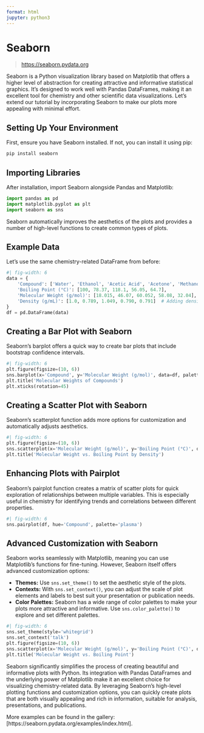 ```yaml
---
format: html
jupyter: python3
---
```


# Seaborn
> [https://seaborn.pydata.org](https://seaborn.pydata.org)

Seaborn is a Python visualization library based on Matplotlib that offers a higher level of abstraction for creating attractive and informative statistical graphics. It's designed to work well with Pandas DataFrames, making it an excellent tool for chemistry and other scientific data visualizations. Let's extend our tutorial by incorporating Seaborn to make our plots more appealing with minimal effort.

## Setting Up Your Environment
First, ensure you have Seaborn installed. If not, you can install it using pip:

```sh
pip install seaborn
```

## Importing Libraries
After installation, import Seaborn alongside Pandas and Matplotlib:

```python
import pandas as pd
import matplotlib.pyplot as plt
import seaborn as sns
```

Seaborn automatically improves the aesthetics of the plots and provides a number of high-level functions to create common types of plots.

## Example Data
Let's use the same chemistry-related DataFrame from before:

```python
#| fig-width: 6
data = {
    'Compound': ['Water', 'Ethanol', 'Acetic Acid', 'Acetone', 'Methanol'],
    'Boiling Point (°C)': [100, 78.37, 118.1, 56.05, 64.7],
    'Molecular Weight (g/mol)': [18.015, 46.07, 60.052, 58.08, 32.04],
    'Density (g/mL)': [1.0, 0.789, 1.049, 0.790, 0.791]  # Adding density for more examples
}
df = pd.DataFrame(data)
```

## Creating a Bar Plot with Seaborn
Seaborn's barplot offers a quick way to create bar plots that include bootstrap confidence intervals.

```python
#| fig-width: 6
plt.figure(figsize=(10, 6))
sns.barplot(x='Compound', y='Molecular Weight (g/mol)', data=df, palette='coolwarm')
plt.title('Molecular Weights of Compounds')
plt.xticks(rotation=45)
```

## Creating a Scatter Plot with Seaborn
Seaborn's scatterplot function adds more options for customization and automatically adjusts aesthetics.

```python
#| fig-width: 6
plt.figure(figsize=(10, 6))
sns.scatterplot(x='Molecular Weight (g/mol)', y='Boiling Point (°C)', data=df, hue='Density (g/mL)', palette='viridis', size='Density (g/mL)', sizes=(50, 200))
plt.title('Molecular Weight vs. Boiling Point by Density')
```

## Enhancing Plots with Pairplot
Seaborn's pairplot function creates a matrix of scatter plots for quick exploration of relationships between multiple variables. This is especially useful in chemistry for identifying trends and correlations between different properties.

```python
#| fig-width: 6
sns.pairplot(df, hue='Compound', palette='plasma')
```

## Advanced Customization with Seaborn
Seaborn works seamlessly with Matplotlib, meaning you can use Matplotlib's functions for fine-tuning. However, Seaborn itself offers advanced customization options:

- **Themes:** Use `sns.set_theme()` to set the aesthetic style of the plots.
- **Contexts:** With `sns.set_context()`, you can adjust the scale of plot elements and labels to best suit your presentation or publication needs.
- **Color Palettes:** Seaborn has a wide range of color palettes to make your plots more attractive and informative. Use `sns.color_palette()` to explore and set different palettes.

```python
#| fig-width: 6
sns.set_theme(style='whitegrid')
sns.set_context('talk')
plt.figure(figsize=(10, 6))
sns.scatterplot(x='Molecular Weight (g/mol)', y='Boiling Point (°C)', data=df, hue='Compound', palette='cool', s=100, edgecolor='black')
plt.title('Molecular Weight vs. Boiling Point')
```

Seaborn significantly simplifies the process of creating beautiful and informative plots with Python. Its integration with Pandas DataFrames and the underlying power of Matplotlib make it an excellent choice for visualizing chemistry-related data. By leveraging Seaborn's high-level plotting functions and customization options, you can quickly create plots that are both visually appealing and rich in information, suitable for analysis, presentations, and publications.

More examples can be found in the gallery: [https://seaborn.pydata.org/examples/index.html]. 